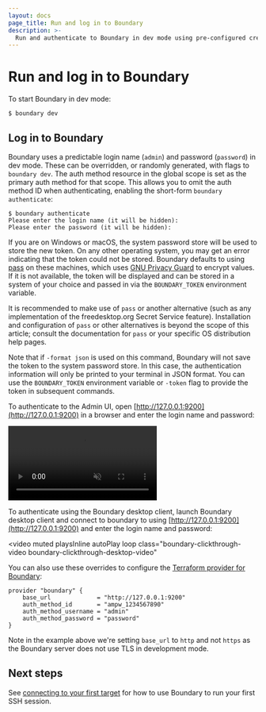 ```yaml
---
layout: docs
page_title: Run and log in to Boundary
description: >-
  Run and authenticate to Boundary in dev mode using pre-configured credentials. Dev mode lets you try Boundary in an environment with ephemeral sample resources.
---
```


# Run and log in to Boundary

To start Boundary in dev mode:

```shell-session
$ boundary dev
```

## Log in to Boundary

Boundary uses a predictable login name (`admin`) and password (`password`) in
dev mode. These can be overridden, or randomly generated, with flags to
`boundary dev`. The auth method resource in the global scope is set as the primary auth method for that scope. This allows you to omit the auth method ID when authenticating, enabling the short-form `boundary authenticate`:

<Tabs>
<Tab heading="CLI">


```shell-session
$ boundary authenticate
Please enter the login name (it will be hidden):
Please enter the password (it will be hidden):
```

If you are on Windows or macOS, the system password store will be used to store
the new token. On any other operating system, you may get an error indicating
that the token could not be stored. Boundary defaults to using
[pass](https://www.passwordstore.org/) on these machines, which uses [GNU
Privacy Guard](https://gnupg.org/) to encrypt values. If it is not available,
the token will be displayed and can be stored in a system of your choice and
passed in via the `BOUNDARY_TOKEN` environment variable.

It is recommended to make use of `pass` or another alternative (such as any
implementation of the freedesktop.org Secret Service feature). Installation and
configuration of `pass` or other alternatives is beyond the scope of this
article; consult the documentation for `pass` or your specific OS distribution
help pages.

Note that if `-format json` is used on this command, Boundary will not save the
token to the system password store. In this case, the authentication information
will only be printed to your terminal in JSON format. You can use the
`BOUNDARY_TOKEN` environment variable or `-token` flag to provide the token in
subsequent commands.

</Tab>
<Tab heading="Admin Console">


To authenticate to the Admin UI, open
[http://127.0.0.1:9200](http://127.0.0.1:9200) in a browser and enter the login
name and password:

<video muted playsInline autoPlay loop class="boundary-clickthrough-video">
  <source
    type="video/mp4"
    src="https://www.datocms-assets.com/2885/1602260993-boundary-clickthrough-getting-started-run-and-login.mp4"
  />
</video>

</Tab>


<Tab heading="Desktop Client">
<p>


To authenticate using the Boundary desktop client, launch Boundary desktop client
and connect to boundary to using [http://127.0.0.1:9200](http://127.0.0.1:9200)
and enter the login name and password:

<video
  muted
  playsInline
  autoPlay
  loop
  class="boundary-clickthrough-video boundary-clickthrough-desktop-video"
>
  <source
    type="video/mp4"
    src="https://www.datocms-assets.com/2885/1613612831-boundary-desktop-clickthrough-authenticate-v1-0-0.mp4"
  />
</video>

</p>
</Tab>


<Tab heading="Terraform">


You can also use these overrides to configure the [Terraform provider for
Boundary](https://github.com/hashicorp/terraform-provider-boundary):

```hcl
provider "boundary" {
    base_url             = "http://127.0.0.1:9200"
    auth_method_id       = "ampw_1234567890"
    auth_method_username = "admin"
    auth_method_password = "password"
}
```

Note in the example above we're setting `base_url` to `http` and not `https` as
the Boundary server does not use TLS in development mode.

</Tab>
</Tabs>


## Next steps

See [connecting to your first
target](/boundary/docs/oss/installing/connect-to-dev-target) for how to use Boundary to
run your first SSH session.
